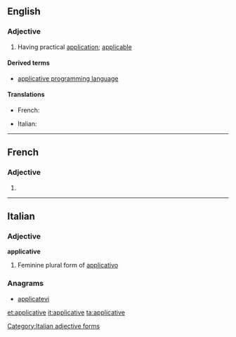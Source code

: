 ==English==

===Adjective===
{{en-adj}}

# Having practical [[application]]; [[applicable]]

====Derived terms====
* [[applicative programming language]]

====Translations====
{{trans-top|having practical application}}
* French: {{t+|fr|applicatif}}
{{trans-mid}}
* Italian: {{t-|it|applicativo}}
{{trans-bottom}}

----

==French==

===Adjective===
{{fr-adj-form}} {{f}}

# {{feminine of|applicatif|lang=fr}}

----

==Italian==

===Adjective===
'''applicative''' {{f}}

# Feminine plural form of [[applicativo]]

===Anagrams===
* [[applicatevi#Italian|applicatevi]]

[[Category:Italian adjective forms]]

[[et:applicative]]
[[it:applicative]]
[[ta:applicative]]